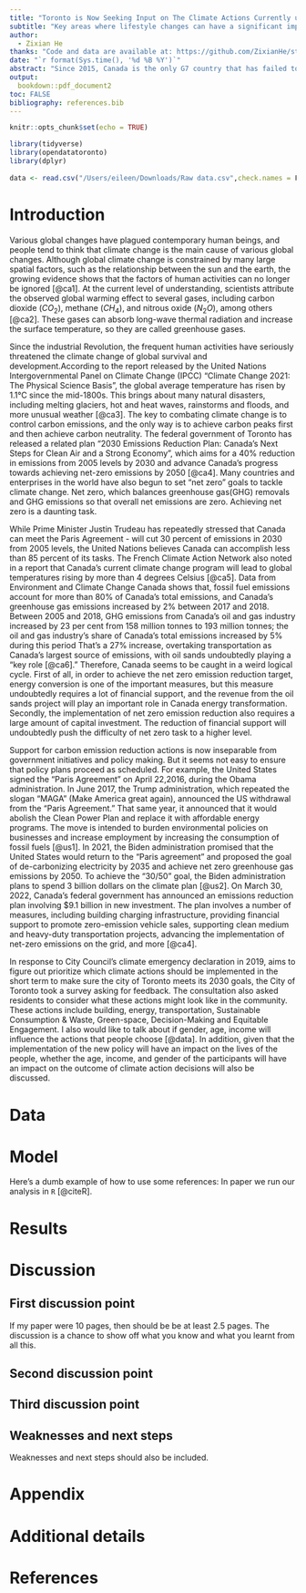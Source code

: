 ```yaml
---
title: "Toronto is Now Seeking Input on The Climate Actions Currently under Consideration."
subtitle: "Key areas where lifestyle changes can have a significant impact, including food, housing, and personal transportation."
author: 
  - Zixian He
thanks: "Code and data are available at: https://github.com/ZixianHe/starter-folder"
date: "`r format(Sys.time(), '%d %B %Y')`"
abstract: "Since 2015, Canada is the only G7 country that has failed to reduce greenhouse gas emissions. In addition, as the country with the largest per capita greenhouse gas emissions in the world, the international pressure on Canada to reduce carbon emissions is increasing. The characteristics of economic energy demand at this stage make carbon emission reduction relatively difficult [@co2]. Therefore, formulating carbon emission reduction policies at this stage is the most urgent task of the Canadian government. This paper addresses the current net zero strategy  residents survey and aims to aim to figure out prioritize which climate actions should be implemented in the short term to make sure the city of Toronto meets its 2030 goals, which is reducing emissions by 65 percent from 1990 levels by 2030 [@data]. \\par\\textbf{Keywords:} Climate change, Net Zero Strategy, Buildings, Energy, Transportation, Waste, Decision-making"
output:
  bookdown::pdf_document2
toc: FALSE
bibliography: references.bib
---
```


```r
knitr::opts_chunk$set(echo = TRUE)

library(tidyverse)	
library(opendatatoronto)
library(dplyr)
 
data <- read.csv("/Users/eileen/Downloads/Raw data.csv",check.names = F)
```

# Introduction
Various global changes have plagued contemporary human beings, and people tend to think that climate change is the main cause of various global changes. Although global climate change is constrained by many large spatial factors, such as the relationship between the sun and the earth, the growing evidence shows that the factors of human activities can no longer be ignored [@ca1]. At the current level of understanding, scientists attribute the observed global warming effect to several gases, including carbon dioxide ($CO_2$), methane ($CH_4$), and nitrous oxide ($N_2O$), among others [@ca2]. These gases can absorb long-wave thermal radiation and increase the surface temperature, so they are called greenhouse gases.

Since the industrial Revolution, the frequent human activities have seriously threatened the climate change of global survival and development.According to the report released by the United Nations Intergovernmental Panel on Climate Change (IPCC) "Climate Change 2021: The Physical Science Basis", the global average temperature has risen by 1.1°C since the mid-1800s. This brings about many natural disasters, including melting glaciers, hot and heat waves, rainstorms and floods, and more unusual weather [@ca3]. The key to combating climate change is to control carbon emissions, and the only way is to achieve carbon peaks first and then achieve carbon neutrality. The federal government of Toronto has released a related plan "2030 Emissions Reduction Plan: Canada's Next Steps for Clean Air and a Strong Economy", which aims for a 40% reduction in emissions from 2005 levels by 2030 and advance Canada’s progress towards achieving net-zero emissions by 2050 [@ca4]. Many countries and enterprises in the world have also begun to set "net zero" goals to tackle climate change. Net zero, which balances greenhouse gas(GHG) removals and GHG emissions so that overall net emissions are zero. Achieving net zero is a daunting task.

While Prime Minister Justin Trudeau has repeatedly stressed that Canada can meet the Paris Agreement - will cut 30 percent of emissions in 2030 from 2005 levels, the United Nations believes Canada can accomplish less than 85 percent of its tasks. The French Climate Action Network also noted in a report that Canada's current climate change program will lead to global temperatures rising by more than 4 degrees Celsius [@ca5]. Data from Environment and Climate Change Canada shows that, fossil fuel emissions account for more than 80% of Canada's total emissions, and Canada's greenhouse gas emissions increased by 2% between 2017 and 2018. Between 2005 and 2018, GHG emissions from Canada’s oil and gas industry increased by 23 per cent from 158 million tonnes to 193 million tonnes; the oil and gas industry’s share of Canada’s total emissions increased by 5% during this period That’s a 27% increase, overtaking transportation as Canada’s largest source of emissions, with oil sands undoubtedly playing a “key role [@ca6].” Therefore, Canada seems to be caught in a weird logical cycle. First of all, in order to achieve the net zero emission reduction target, energy conversion is one of the important measures, but this measure undoubtedly requires a lot of financial support, and the revenue from the oil sands project will play an important role in Canada energy transformation. Secondly, the implementation of net zero emission reduction also requires a large amount of capital investment. The reduction of financial support will undoubtedly push the difficulty of net zero task to a higher level.

Support for carbon emission reduction actions is now inseparable from government initiatives and policy making. But it seems not easy to ensure that policy plans proceed as scheduled. For example, the United States signed the "Paris Agreement" on April 22,2016, during the Obama administration. In June 2017, the Trump administration, which repeated the slogan "MAGA" (Make America great again), announced the US withdrawal from the "Paris Agreement." That same year, it announced that it would abolish the Clean Power Plan and replace it with affordable energy programs. The move is intended to burden environmental policies on businesses and increase employment by increasing the consumption of fossil fuels [@us1]. In 2021, the Biden administration promised that the United States would return to the "Paris agreement" and proposed the goal of de-carbonizing electricity by 2035 and achieve net zero greenhouse gas emissions by 2050. To achieve the "30/50" goal, the Biden administration plans to spend 3 billion dollars on the climate plan [@us2]. On March 30, 2022, Canada's federal government has announced an emissions reduction plan involving $9.1 billion in new investment. The plan involves a number of measures, including building charging infrastructure, providing financial support to promote zero-emission vehicle sales, supporting clean medium and heavy-duty transportation projects, advancing the implementation of net-zero emissions on the grid, and more [@ca4].

In response to City Council’s climate emergency declaration in 2019, aims to figure out prioritize which climate actions should be implemented in the short term to make sure the city of Toronto meets its 2030 goals, the City of Toronto took a survey asking for feedback. The consultation also asked residents to consider what these actions might look like in the community. These actions include building, energy, transportation, Sustainable Consumption & Waste, Green-space, Decision-Making and Equitable Engagement. I also would like to talk about if gender, age, income will influence the actions that people choose [@data]. In addition, given that the implementation of the new policy will have an impact on the lives of the people, whether the age, income, and gender of the participants will have an impact on the outcome of climate action decisions will also be discussed.


# Data





# Model


Here's a dumb example of how to use some references: In paper we run our analysis in `R` [@citeR]. 



# Results

# Discussion

## First discussion point

If my paper were 10 pages, then should be be at least 2.5 pages. The discussion is a chance to show off what you know and what you learnt from all this. 

## Second discussion point

## Third discussion point

## Weaknesses and next steps

Weaknesses and next steps should also be included.

\newpage

\appendix

# Appendix {-}


# Additional details


\newpage


# References


